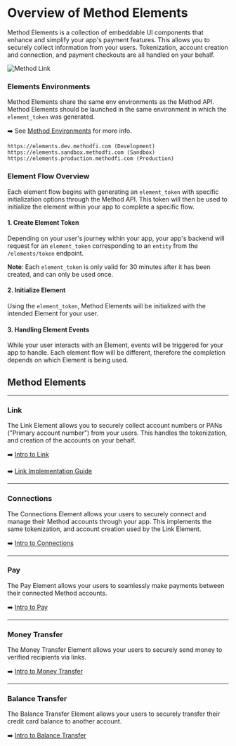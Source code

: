 # Overview of Method Elements
Method Elements is a collection of embeddable UI components that enhance and simplify your app's payment features. This allows you to securely collect information from your users. Tokenization, account creation and connection, and payment checkouts are all handled on your behalf.


![Method Link](https://static.methodfi.com/assets/elements-banner.png)

### Elements Environments
Method Elements share the same env environments as the Method API. Method Elements should be launched in the same environment in which the `element_token` was generated.

➡️  See [Method Environments](../1.%20Method%20API/3-Environments.md) for more info.

```text
https://elements.dev.methodfi.com (Development)
https://elements.sandbox.methodfi.com (Sandbox)
https://elements.production.methodfi.com (Production)
```

### Element Flow Overview
Each element flow begins with generating an `element_token` with specific initialization options through the Method API. This token will then be used to initialize the element within your app to complete a specific flow.

#### 1. Create Element Token
Depending on your user's journey within your app, your app's backend will request for an `element_token` corresponding to an `entity` from the `/elements/token` endpoint.

**Note**: Each `element_token` is only valid for 30 minutes after it has been created, and can only be used once.

#### 2. Initialize Element
Using the `element_token`, Method Elements will be initialized with the intended Element for your user.


#### 3. Handling Element Events
While your user interacts with an Element, events will be triggered for your app to handle. Each element flow will be different, therefore the completion depends on which Element is being used.


## Method Elements
---

### Link
The Link Element allows you to securely collect account numbers or PANs ("Primary account number") from your users. This handles the tokenization, and creation of the accounts on your behalf.

➡️ [Intro to Link](../11.%20LinkElement/1-IntroToLink.md)

➡️ [Link Implementation Guide](../11.%20LinkElement/2-Guide/1-CreateElementToken.md)

---
### Connections
The Connections Element allows your users to securely connect and manage their Method accounts through your app. This implements the same tokenization, and account creation used by the Link Element.

➡️ [Intro to Connections](../12.%20ConnectionsElement/1-IntroToConnections.md)

---
### Pay
The Pay Element allows your users to seamlessly make payments between their connected Method accounts.

➡️ [Intro to Pay](../13.%20PayElement/1-IntroToPay.md)

---
### Money Transfer
The Money Transfer Element allows your users to securely send money to verified recipients via links.

➡️ [Intro to Money Transfer](../15.%20MoneyTransferElement/1-IntroToMoneyTransfer.md)

---
### Balance Transfer
The Balance Transfer Element allows your users to securely transfer their credit card balance to another account.

➡️ [Intro to Balance Transfer](../16.%20BalanceTransferElement/1-IntroToBalanceTransfer.md)
